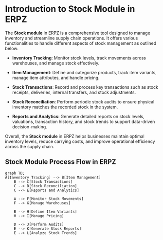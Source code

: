 

# Introduction to Stock Module in ERPZ

The **Stock module** in ERPZ is a comprehensive tool designed to manage inventory and streamline supply chain operations. It offers various functionalities to handle different aspects of stock management as outlined below:

- **Inventory Tracking**: Monitor stock levels, track movements across warehouses, and manage stock effectively.
  
- **Item Management**: Define and categorize products, track item variants, manage item attributes, and handle pricing.

- **Stock Transactions**: Record and process key transactions such as stock receipts, deliveries, internal transfers, and stock adjustments.

- **Stock Reconciliation**: Perform periodic stock audits to ensure physical inventory matches the recorded stock in the system.

- **Reports and Analytics**: Generate detailed reports on stock levels, valuations, transaction history, and stock trends to support data-driven decision-making.

Overall, the **Stock module** in ERPZ helps businesses maintain optimal inventory levels, reduce carrying costs, and improve operational efficiency across the supply chain.

## Stock Module Process Flow in ERPZ


```mermaid
graph TD;
A[Inventory Tracking] --> B[Item Management]
    B --> C[Stock Transactions]
    C --> D[Stock Reconciliation]
    C --> E[Reports and Analytics]
    
    A --> F[Monitor Stock Movements]
    F --> G[Manage Warehouses]
    
    B --> H[Define Item Variants]
    H --> I[Manage Pricing]

    D --> J[Perform Audits]
    E --> K[Generate Stock Reports]
    E --> L[Analyze Stock Trends]
```



<Pagination
  pages={pages}
/>